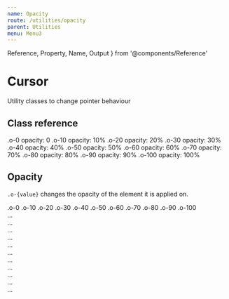 ```yaml
---
name: Opacity
route: /utilities/opacity
parent: Utilities
menu: Menu3
---
```


  Reference,
  Property,
  Name,
  Output
} from '@components/Reference'



# Cursor

Utility classes to change pointer behaviour


## Class reference
<Reference>
    <Property>
        <Name>.o-0</Name>
        <Output>opacity: 0</Output>
    </Property>
    <Property>
        <Name>.o-10</Name>
        <Output>opacity: 10%</Output>
    </Property>
    <Property>
        <Name>.o-20</Name>
        <Output>opacity: 20%</Output>
    </Property>
    <Property>
        <Name>.o-30</Name>
        <Output>opacity: 30%</Output>
    </Property>
    <Property>
        <Name>.o-40</Name>
        <Output>opacity: 40%</Output>
    </Property>
    <Property>
        <Name>.o-50</Name>
        <Output>opacity: 50%</Output>
    </Property>
    <Property>
        <Name>.o-60</Name>
        <Output>opacity: 60%</Output>
    </Property>
    <Property>
        <Name>.o-70</Name>
        <Output>opacity: 70%</Output>
    </Property>
    <Property>
        <Name>.o-80</Name>
        <Output>opacity: 80%</Output>
    </Property>
    <Property>
        <Name>.o-90</Name>
        <Output>opacity: 90%</Output>
    </Property>
    <Property>
        <Name>.o-100</Name>
        <Output>opacity: 100%</Output>
    </Property>
</Reference>



## Opacity

`.o-{value}` changes the opacity of the element it is applied on.


<Sandbox>
  <Sandbox.Preview>
    <Cell className="o-0">.o-0</Cell>
    <Cell className="o-10">.o-10</Cell>
    <Cell className="o-20">.o-20</Cell>
    <Cell className="o-30">.o-30</Cell>
    <Cell className="o-40">.o-40</Cell>
    <Cell className="o-50">.o-50</Cell>
    <Cell className="o-60">.o-60</Cell>
    <Cell className="o-70">.o-70</Cell>
    <Cell className="o-80">.o-80</Cell>
    <Cell className="o-90">.o-90</Cell>
    <Cell className="o-100">.o-100</Cell>
  </Sandbox.Preview>
  <Sandbox.Code>
    <div className="o-0">...</div>
    <div className="o-10">...</div>
    <div className="o-20">...</div>
    <div className="o-30">...</div>
    <div className="o-40">...</div>
    <div className="o-50">...</div>
    <div className="o-60">...</div>
    <div className="o-70">...</div>
    <div className="o-80">...</div>
    <div className="o-90">...</div>
    <div className="o-100">...</div>
  </Sandbox.Code>
</Sandbox>

